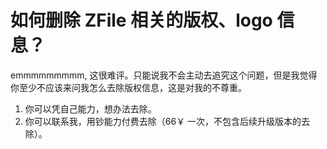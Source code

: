 # 如何删除 ZFile 相关的版权、logo 信息？

emmmmmmmmm, 这很难评。只能说我不会主动去追究这个问题，但是我觉得你至少不应该来问我怎么去除版权信息，这是对我的不尊重。

1. 你可以凭自己能力，想办法去除。
2. 你可以联系我，用钞能力付费去除（66￥ 一次，不包含后续升级版本的去除）。
